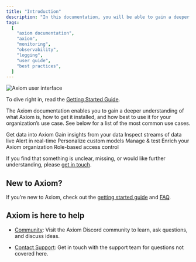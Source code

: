 ```yaml
---
title: "Introduction"
description: "In this documentation, you will be able to gain a deeper understanding of what Axiom is, how to get it installed, and how best to use it for your organization’s use-case."
tags:
  [
    "axiom documentation",
    "axiom",
    "monitoring",
    "observability",
    "logging",
    "user guide",
    "best practices",
  ]
---
```


![Axiom user interface](/doc-assets/intro.png)

To dive right in, read the [Getting Started Guide](/docs/getting-started-guide/getting-started).

The Axiom documentation enables you to gain a deeper understanding of what Axiom is, how to get it installed, and how best to use it for your organization’s use case. See below for a list of the most common use cases.

<CardGroup cols={2}>
  <Card
    title="Send data"
    icon="paper-plane"
    href="/docs/send-data/ingest"
  >
    Get data into Axiom
  </Card>
  <Card
    title="Analyze data"
    icon="server"
    href="/docs/query-data/datasets"
  >
    Gain insights from your data
  </Card>
  <Card
    title="Stream data"
    icon="screencast"
    href="/docs/query-data/stream"
  >
    Inspect streams of data live
  </Card>
  <Card
    title="Monitor data"
    icon="desktop"
    href="/docs/monitor-data/monitors"
  >
    Alert in real-time
  </Card>
  <Card
    title="Create dashboards"
    icon="chart-column"
    href="/docs/query-data/dashboards"
  >
    Personalize custom models
  </Card>
  <Card
    title="Axiom CLI"
    icon="square-terminal"
    href="/docs/reference/cli"
  >
    Manage & test
  </Card>
  <Card
    title="Extend"
    icon="plug"
    href="/docs/integrations/introduction"
  >
    Enrich your Axiom organization
  </Card>
  <Card
    title="Roles"
    icon="users"
    href="/docs/reference/settings"
  >
    Role-based access control
  </Card>
</CardGroup>

If you find that something is unclear, missing, or would like further understanding, please [get in touch](mailto:support@axiom.co).

## New to Axiom?

If you’re new to Axiom, check out the [getting started guide](https://axiom.co/docs/getting-started-guide/getting-started) and [FAQ](/docs/get-help/faq).

## Axiom is here to help

- [Community](https://axiom.co/discord): Visit the Axiom Discord community to learn, ask questions, and discuss ideas.

- [Contact Support](mailto:support@axiom.co): Get in touch with the support team for questions not covered here.
